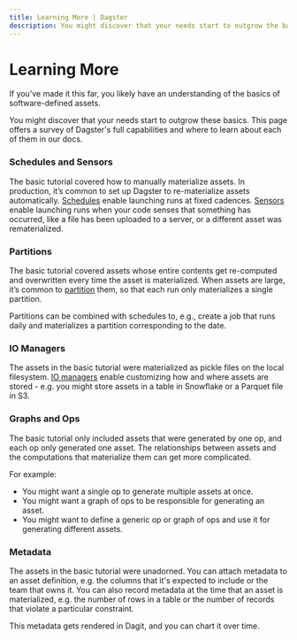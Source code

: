 ```yaml
---
title: Learning More | Dagster
description: You might discover that your needs start to outgrow the basics covered in the tutorial. This page offers a survey of Dagster's full capabilities and where to learn about each of them in docs.
---
```


# Learning More

If you’ve made it this far, you likely have an understanding of the basics of software-defined assets.

You might discover that your needs start to outgrow these basics. This page offers a survey of Dagster's full capabilities and where to learn about each of them in our docs.

### Schedules and Sensors

The basic tutorial covered how to manually materialize assets. In production, it’s common to set up Dagster to re-materialize assets automatically. [Schedules](/concepts/partitions-schedules-sensors/schedules) enable launching runs at fixed cadences. [Sensors](/concepts/partitions-schedules-sensors/sensors) enable launching runs when your code senses that something has occurred, like a file has been uploaded to a server, or a different asset was rematerialized.

### Partitions

The basic tutorial covered assets whose entire contents get re-computed and overwritten every time the asset is materialized. When assets are large, it’s common to [partition](/concepts/partitions-schedules-sensors/partitions) them, so that each run only materializes a single partition.

Partitions can be combined with schedules to, e.g., create a job that runs daily and materializes a partition corresponding to the date.

### IO Managers

The assets in the basic tutorial were materialized as pickle files on the local filesystem. [IO managers](/concepts/io-management/io-managers) enable customizing how and where assets are stored - e.g. you might store assets in a table in Snowflake or a Parquet file in S3.

### Graphs and Ops

The basic tutorial only included assets that were generated by one op, and each op only generated one asset. The relationships between assets and the computations that materialize them can get more complicated.

For example:

- You might want a single op to generate multiple assets at once.
- You might want a graph of ops to be responsible for generating an asset.
- You might want to define a generic op or graph of ops and use it for generating different assets.

### Metadata

The assets in the basic tutorial were unadorned. You can attach metadata to an asset definition, e.g. the columns that it's expected to include or the team that owns it. You can also record metadata at the time that an asset is materialized, e.g. the number of rows in a table or the number of records that violate a particular constraint.

This metadata gets rendered in Dagit, and you can chart it over time.
